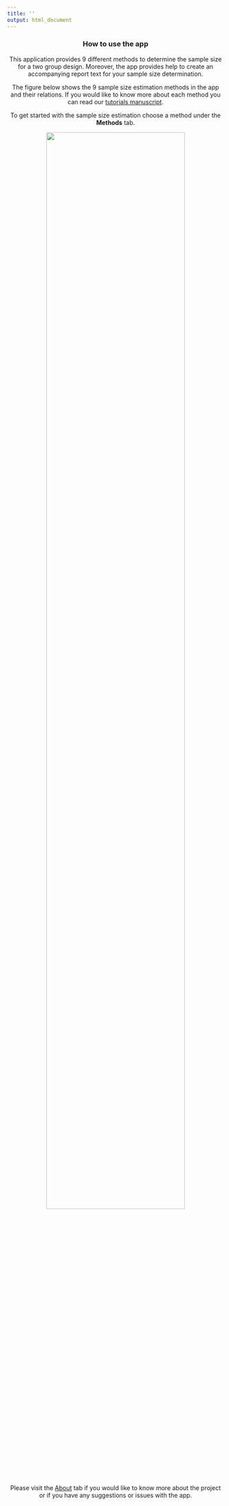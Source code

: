 ```yaml
---
title: ''
output: html_document
---
```

<center>
### How to use the app

This application provides 9 different methods to determine the sample size for a two group design. Moreover, the app provides help to create an accompanying report text for your sample size determination.

The figure below shows the 9 sample size estimation methods in the app and their relations. If you would like to know more about each method you can read our [tutorials manuscript](http://corndog.io/).

To get started with the sample size estimation choose a method under the __Methods__ tab.

<img src="www/flowchart.jpg" width="80%"/>

Please visit the [About](http://corndog.io/) tab if you would like to know more about the project or if you have any suggestions or issues with the app.

</center>